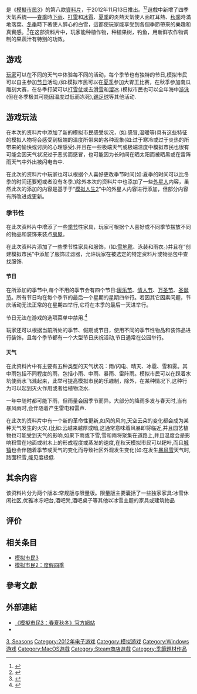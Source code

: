 

{{noteTA
| G1=Games
| G2=Sim
}}
{{Infobox VG
| title=模擬市民3：春夏秋冬
| english = The Sims 3: Seasons
| image =
| developer= The Sims工作室
| publisher= [[美商藝電|美商藝電]]
| series = 《[[模拟人生系列|模擬市民]]》
| version =
| composer =
| released= {{vgrelease|NA|2012年11月13日 |EU|2012年11月15日}}
| genre= [[人生模擬遊戲|人生模擬]]
| modes= [[單人遊戲|單人遊戲]]
| platforms= [[Microsoft_Windows|Windows]]、[[Mac_OS_X|Mac OS X]]
}}

{{Vgname|模擬市民3：春夏秋冬|en=The Sims 3: Seasons|中国大陆又译「'''模拟人-{}-生3：四季'''」}}是《[[模擬市民3|模擬市民3]]》的第八款[[資料片|資料片]]，于2012年11月13日推出。<ref>{{cite web|title=Electronic Arts Inc. : EA Announces The Sims 3 Seasons|url=http://www.4-traders.com/ELECTRONIC-ARTS-INC-9664624/news/Electronic-Arts-Inc-EA-Announces-The-Sims-3-Seasons-14444974/|publisher=4-Traders|accessdate=3 August 2012|date=2 August 2012|archive-date=2012-08-04|archive-url=https://web.archive.org/web/20120804064415/http://www.4-traders.com/ELECTRONIC-ARTS-INC-9664624/news/Electronic-Arts-Inc-EA-Announces-The-Sims-3-Seasons-14444974/|dead-url=no}}</ref><ref>{{Cite web |url=http://store.steampowered.com/app/223594/?snr=1_7_7_230_150_1 |title=Steam 上的 The Sims 3: Seasons |access-date=2016-10-18 |archive-date=2017-03-12 |archive-url=https://web.archive.org/web/20170312172756/http://store.steampowered.com/app/223594/?snr=1_7_7_230_150_1 |dead-url=no }}</ref>遊戲中新增了四季天氣系統——[[春季|春季]]時[[雨|下雨]]、[[打雷|打雷]]和[[冰雹|冰雹]]、[[夏季|夏季]]的炎熱天氣使人面紅耳熱、[[秋季|秋季]]時滿地落葉、[[冬季|冬季]]時下著使人醉心的白雪，這都使玩家能享受到各個季節帶來的樂趣和真實感。<ref>{{cite web|title=Sims 3 Seasons interview and exclusive screens|url=http://www.gamesradar.com/sims-3-seasons-interview-and-exclusive-screens/|publisher=GamesRadar|accessdate=2 April 2015|date=14 August 2012|archive-date=2016-10-19|archive-url=https://web.archive.org/web/20161019062709/http://www.gamesradar.com/sims-3-seasons-interview-and-exclusive-screens/|dead-url=no}}</ref>在这部资料片中，玩家能种植作物，种植果树，钓鱼，用新鲜农作物调制的果蔬汁有特别的功效。

==游戏==
[[玩家|玩家]]可以在不同的天气中体验每不同的活动，每个季节也有独特的节日,模拟市民可以自主参加[[节日|节日]]活动,(如:模拟市民可以在[[夏季|夏季]]参加大胃王比赛，在秋季参加南瓜雕刻大赛，在冬季打架可以[[打雪仗|打雪仗]]或去[[滑雪|滑雪]]和[[溜冰|溜冰]].)模拟市民也可以全年海中[[游泳|游泳]](但在冬季极其可能因温度过低而冻死),[[踢足球|踢足球]]等其他活动.

==游戏玩法==
在本次的资料片中添加了新的模拟市民感受状况，(如:感冒,温暖等)具有这些特征的模拟人物将会感受到极端的温度所带来的各种现象(如:过于寒冷或过于炎热的所带来的愉快或讨厌的心理感受).并且在一些极端天气或极端温度中模拟市民也很有可能会因天气状况过于恶劣而感冒，也可能因为长时间在晒太阳而被晒黑或在雷阵雨天气中外出被闪电击中.

在此次的资料片中玩家也可以根据个人喜好更改季节时间(如:夏季的时间可以比冬季的时间还要短或者没有冬季.)除外本次的资料片中也添加了一些[[外星人|外星人]]内容，虽然此次的添加的内容是基于于“[[模拟人生2|模拟人生2]]”中的外星人内容进行添加，但部分内容有所改进或更新。
===季节性===
在此次资料片中增添了一些[[季节|季节]]性家具，玩家可根据个人喜好或不同季节摆放不同的物品和装饰来装点[[房屋|房屋]]。

在此次资料片添加了一些季节性家具和服饰，(如:[[雪地靴|雪地靴]]、泳装和雨衣。)并且在“创建模拟市民”中添加了服饰过滤器，允许玩家在被选定的特定资料片或物品包中查找服饰.
====节日 ====
在所添加的季节中,每个不用的季节会有四个节日:[[康乐节|康乐节]]、[[情人节|情人节]]、[[万圣节|万圣节]]、[[圣诞节|圣诞节]]。所有节日均在每个季节的最后一个星期的星期四举行。若因其它因素问题，节庆活动无法正常的在星期四举行,它将在本季的最后一天进举行。

节日无法在游戏的选项菜单中禁用.<ref name=livechat>{{cite web|url=http://simsvip.com/?p=14382|title=Sims 3 Supernatural & Seasons Live Chat Replay|publisher=SimsVIP|date=August 15, 2012|accessdate=August 18, 2012|archive-date=2016-03-04|archive-url=https://web.archive.org/web/20160304054012/http://simsvip.com/?p=14382|dead-url=no}}</ref>

玩家还可以根据当前所处的季节、假期或节日，使用不同的季节性物品和装饰品进行装饰，且每个季节都有一个大型节日庆祝活动,节日通常在公园举行。
==== 天气 ====
在此资料片中有主要有五种类型的天气状况：雨/闪电、晴天、冰雹、雪和雾。其中雨包括不同程度的雨，包括小雨、中雨、暴雨、雷阵雨。模拟市民可以在踩着水坑使雨水飞溅起来，此举可提高模拟市民的乐趣制，除外，在某种情况下,这种行为可以起到灭火作用或者给植物浇水.

一年中随时都可能下雨，但雨量会因季节而异。大部分的降雨多发与春天时,当有暴风雨时,会伴随着产生雷电和雷声.

在此次的资料片中有一个新的革命性更新,如风的风向,天空云朵的变化都会成为某种天气发生的火灾.(比如:云越来越厚或暗,这通常意味着风暴即将临近,并且园艺植物也可能受到天气的影响,如果下雨或下雪,雪和雨将聚集在道路上,并且温度会是影响积雪在地面或树木上的形成程度或蒸发的速度,在秋天模拟市民可以耙叶,而且[[城镇|城镇]]也会伴随着季节或天气的变化而导致社区外观发生变化(如:在发生[[暴风雪|暴风雪]]天气时,路面积雪,能见度极低.

== 其余内容 ==
该资料片分为两个版本:常规版与限量版。限量版主要囊括了一些独家家具:冰雪休闲社区,优雅冰冻吧台,酒吧凳,酒吧桌子等其他以冰雪主题的家具或建筑物品

== 评价 ==
{{Video game reviews
| MC = 73/100<ref name=mc>{{cite web|url=http://www.metacritic.com/game/pc/the-sims-3-seasons|title=The Sims 3 Seasons|website=[[Metacritic|Metacritic]]|accessdate=July 4, 2013|archive-date=2012-10-13|archive-url=https://web.archive.org/web/20121013235305/http://www.metacritic.com/game/pc/the-sims-3-seasons|dead-url=no}}</ref>
|  Destruct = 5/10<ref name=destructoid>{{cite web|title=Review: The Sims 3: Seasons|url=https://www.destructoid.com/review-the-sims-3-seasons-241842.phtml|website=[[Destructoid|Destructoid]]|author=Joshua Derocher|date=January 6, 2013|accessdate=July 8, 2016|archive-date=2013-01-08|archive-url=https://web.archive.org/web/20130108095335/https://www.destructoid.com/review-the-sims-3-seasons-241842.phtml|dead-url=no}}</ref>

| GameRev = {{Rating|3.5|5}}<ref>{{cite web|url=http://www.gamerevolution.com/review/the-sims-3-seasons|title=The Sims 3 Seasons Review|website=[[Game_Revolution|Game Revolution]]|author=Nick Tan|date=November 27, 2012|accessdate=July 8, 2016|archive-date=2013-10-06|archive-url=https://web.archive.org/web/20131006180312/http://www.gamerevolution.com/review/the-sims-3-seasons|dead-url=no}}</ref>
| GRadar = {{Rating|4|5}}<ref>{{cite web|url=http://www.gamesradar.com/the-sims-3-seasons-review/|title=The Sims 3 Seasons review|author=Sarah LeBoeuf|website=[[GamesRadar|GamesRadar]]|date=November 20, 2012|accessdate=July 8, 2016|archive-date=2012-11-26|archive-url=https://web.archive.org/web/20121126101222/http://www.gamesradar.com/the-sims-3-seasons-review/|dead-url=no}}</ref>
| GameZone = 9.0/10<ref>{{cite web|url=http://www.gamezone.com/reviews/2012/11/19/review-the-sims-3-seasons-brings-good-cheer|title=Review: The Sims 3 Seasons brings good cheer|website=[[GameZone|GameZone]]|date=November 19, 2013|accessdate=July 4, 2013|archive-date=2015-04-02|archive-url=https://web.archive.org/web/20150402183137/http://www.gamezone.com/reviews/2012/11/19/review-the-sims-3-seasons-brings-good-cheer|dead-url=no}}</ref>
| IGN = 7.5/10<ref name=ign>{{cite web|url=http://www.ign.com/articles/2012/12/17/the-sims-3-seasons-review|title=The Sims 3: Seasons Review|website=[[IGN|IGN]]|author=Jon Michael|date=December 17, 2012|accessdate=July 8, 2016|archive-date=2012-12-20|archive-url=https://web.archive.org/web/20121220051805/http://www.ign.com/articles/2012/12/17/the-sims-3-seasons-review|dead-url=no}}</ref>
| rev1 = ''Cheatmasters''
| rev1Score = 5.0/5<ref>{{cite web|url=http://www.cheatmasters.com/co/43672/The_Sims_3_Seasons_comments.html|title=The Sims 3 Seasons PC Comments & Reviews|accessdate=July 4, 2013|archivedate=2012年11月23日|archiveurl=https://web.archive.org/web/20121123204206/http://www.cheatmasters.com/co/43672/The_Sims_3_Seasons_comments.html|deadurl=yes}}</ref>
| rev2 = ''Gaming Nexus''
| rev2Score = 9/10<ref>{{cite web|url=http://www.gamingnexus.com/Article/The-Sims-3-Seasons/Item3776.aspx|title=The Sims 3 Seasons|author=Travis Huinker|website=Gaming Nexus|date=December 20, 2012|accessdate=July 8, 2016|archive-date=2019-05-11|archive-url=https://web.archive.org/web/20190511161241/https://www.gamingnexus.com/Article/The-Sims-3-Seasons/Item3776.aspx|dead-url=no}}</ref>
| rev3 = ''NZ Gamer''
| rev3Score = 7.7/10<ref>{{cite web|url=http://nzgamer.com/reviews/1795/the-sims-3-seasons.html|title=The Sims 3: Seasons|website=NZ Gamer|author=Micky Gunn|date=November 30, 2012|accessdate=July 8, 2016|deadurl=yes|archiveurl=https://web.archive.org/web/20161018210905/http://nzgamer.com/reviews/1795/the-sims-3-seasons.html|archivedate=2016年10月18日|df=}}</ref>
| rev4 = ''WorthPlaying''
| rev4Score = 8.7/10<ref name=worthplaying>{{cite web|url=http://worthplaying.com/article/2013/1/3/reviews/87831/|title=PC Review – 'The Sims 3: Seasons'|author=Amanda Hale|website=WorthPlaying|date=January 3, 2013|accessdate=July 4, 2013|archive-date=2013-01-05|archive-url=https://web.archive.org/web/20130105193654/http://worthplaying.com/article/2013/1/3/reviews/87831/|dead-url=no}}</ref>
}}
== 相关条目 ==
*[[模拟市民3|模拟市民3]]
*[[模拟市民2：度假四季|模拟市民2：度假四季]]
== 參考文獻 ==
{{reflist}}

== 外部連結 ==

* [http://www.thesims3.com/game/ep8 《模擬市民3：春夏秋冬》官方網站]{{Dead link|date=2018年6月 |bot=InternetArchiveBot |fix-attempted=no }} {{en}}
* {{wikia|sims|The Sims Wiki|The Sims 3: Seasons|《模擬市民3：春夏秋冬》}}{{en}}

{{The Sims series}}
{{Sim series}}

{{DEFAULTSORT:Sims 3 Seasons, The}}
[[Category:模拟人生系列|3, Seasons]]
[[Category:2012年电子游戏|Category:2012年电子游戏]]
[[Category:模拟游戏|Category:模拟游戏]]
[[Category:Windows游戏|Category:Windows游戏]]
[[Category:MacOS遊戲|Category:MacOS遊戲]]
[[Category:Steam商店遊戲|Category:Steam商店遊戲]]
[[Category:季節題材作品|Category:季節題材作品]]
